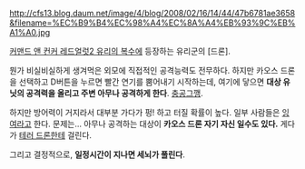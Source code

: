 http://cfs13.blog.daum.net/image/4/blog/2008/02/16/14/44/47b6781ae3658&filename=%EC%B9%B4%EC%98%A4%EC%8A%A4%EB%93%9C%EB%A1%A0.jpg

[[커맨드 앤 컨커 레드얼럿2 유리의 복수]]에 등장하는 유리군의 [드론].

뭔가 비실비실하게 생겨먹은 외모에 직접적인 공격능력도 전무하다. 하지만 카오스 드론을 선택하고 D버튼을 누르면 빨간 연기를 뿜어내기 시작하는데, 여기에 닿으면 '''대상 유닛의 공격력을 올리고 주변 아무나 공격하게 한다'''. [[충공그깽]].

하지만 방어력이 거지라서 대부분 가다가 펑! 하고 터질 확률이 높다. 일부 사람들은 [[잉여]]라고 한다. 문제는... 아무나 공격하는 대상이 '''카오스 드론 자기 자신 일수도 있다.''' 게다가 [[테러 드론]]한테 걸린다.

그리고 결정적으로, '''일정시간이 지나면 세뇌가 풀린다'''. 
